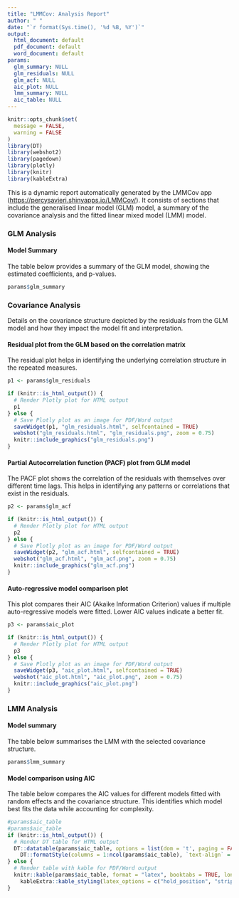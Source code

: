 ---
title: "LMMCov: Analysis Report"
author: " "
date: "`r format(Sys.time(), '%d %B, %Y')`"
output:
  html_document: default
  pdf_document: default
  word_document: default
params:
  glm_summary: NULL
  glm_residuals: NULL
  glm_acf: NULL
  aic_plot: NULL
  lmm_summary: NULL
  aic_table: NULL
---

```{r setup, include=FALSE}
knitr::opts_chunk$set(
  message = FALSE,
  warning = FALSE
)
library(DT)
library(webshot2)
library(pagedown)
library(plotly)
library(knitr)
library(kableExtra)
```

This is a dynamic report automatically generated by the LMMCov app (<https://percysavieri.shinyapps.io/LMMCov/>). It consists of sections that include the generalised linear model (GLM) model, a summary of the covariance analysis and the fitted linear mixed model (LMM) model.

### GLM Analysis

#### Model Summary

\hfill\break

The table below provides a summary of the GLM model, showing the estimated coefficients, and p-values. \hfill\break

```{r echo = FALSE, comment = NA}
params$glm_summary
```

\newpage

### Covariance Analysis

Details on the covariance structure depicted by the residuals from the GLM model and how they impact the model fit and interpretation. 
\hfill\break

#### Residual plot from the GLM based on the correlation matrix 
\hfill\break 

The residual plot helps in identifying the underlying correlation structure in the repeated measures. 

```{r echo = FALSE, comment = NA}
p1 <- params$glm_residuals

if (knitr::is_html_output()) {
  # Render Plotly plot for HTML output
  p1
} else {
  # Save Plotly plot as an image for PDF/Word output
  saveWidget(p1, "glm_residuals.html", selfcontained = TRUE)
  webshot("glm_residuals.html", "glm_residuals.png", zoom = 0.75)
  knitr::include_graphics("glm_residuals.png")
}
```

\newpage

#### Partial Autocorrelation function (PACF) plot from GLM model

\hfill\break

The PACF plot shows the correlation of the residuals with themselves over different time lags. This helps in identifying any patterns or correlations that exist in the residuals.

```{r echo = FALSE, comment = NA}
p2 <- params$glm_acf

if (knitr::is_html_output()) {
  # Render Plotly plot for HTML output
  p2
} else {
  # Save Plotly plot as an image for PDF/Word output
  saveWidget(p2, "glm_acf.html", selfcontained = TRUE)
  webshot("glm_acf.html", "glm_acf.png", zoom = 0.75)
  knitr::include_graphics("glm_acf.png")
}
```

\newpage

#### Auto-regressive model comparison plot

\hfill\break

This plot compares their AIC (Akaike Information Criterion) values if multiple auto-regressive models were fitted. Lower AIC values indicate a better fit. 

```{r echo = FALSE, comment = NA}
p3 <- params$aic_plot

if (knitr::is_html_output()) {
  # Render Plotly plot for HTML output
  p3
} else {
  # Save Plotly plot as an image for PDF/Word output
  saveWidget(p3, "aic_plot.html", selfcontained = TRUE)
  webshot("aic_plot.html", "aic_plot.png", zoom = 0.75)
  knitr::include_graphics("aic_plot.png")
}
```

\newpage

### LMM Analysis

#### Model summary

\hfill\break

The table below summarises the LMM with the selected covariance structure. \hfill\break

```{r echo = FALSE, comment = NA}
params$lmm_summary
```

\newpage

#### Model comparison using AIC

\hfill\break

The table below compares the AIC values for different models fitted with random effects and the covariance structure. This identifies which model best fits the data while accounting for complexity. 

```{r echo = FALSE, comment = NA}
#params$aic_table
#params$aic_table
if (knitr::is_html_output()) {
  # Render DT table for HTML output
  DT::datatable(params$aic_table, options = list(dom = 't', paging = FALSE), style = 'bootstrap', class = 'table table-striped table-bordered', rownames = FALSE) %>%
    DT::formatStyle(columns = 1:ncol(params$aic_table), `text-align` = 'left')
} else {
  # Render table with kable for PDF/Word output
  knitr::kable(params$aic_table, format = "latex", booktabs = TRUE, longtable = TRUE) %>%
    kableExtra::kable_styling(latex_options = c("hold_position", "striped"))
}
```
